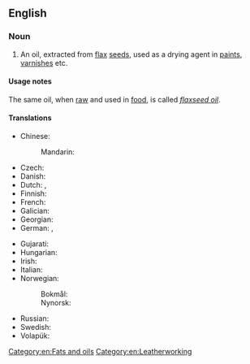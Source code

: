 ==English==

===Noun===
{{en-noun|~}}

# An oil, extracted from [[flax]] [[seed]]s, used as a drying agent in [[paint]]s, [[varnish]]es etc.

====Usage notes====
The same oil, when [[raw]] and used in [[food]], is called ''[[flaxseed oil]]''.

====Translations====
{{trans-top|oil extracted from flax seeds}}
* Chinese:
*: Mandarin: {{t-needed|cmn}}
* Czech: {{t|cs|lněný olej|m}}
* Danish: {{t|da|linolie|c}}
* Dutch: {{t+|nl|lijnzaadolie|f}}, {{t|nl|lijnolie|f}}
* Finnish: {{t+|fi|pellavaöljy}}
* French: {{t+|fr|huile de lin|f}}
* Galician: {{t+|gl|aceite de liñaza|m}}
* Georgian: {{t|ka|სელის ზეთი}}
* German: {{t|de|Leinsamenöl|n}}, {{t+|de|Leinöl|n}}
{{trans-mid}}
* Gujarati: {{t|gu|બેલતેલ}}
* Hungarian: {{t|hu|lenmagolaj}}
* Irish: {{t|ga|ola rois|f}}
* Italian: {{t|it|olio di lino|m}}
* Norwegian:
*: Bokmål: {{t|nb|linolje|m|f}}
*: Nynorsk: {{t|nn|linolje|m|f}}
* Russian: {{t|ru|льняно́е ма́сло|n}}
* Swedish: {{t+|sv|linolja|c}}
* Volapük: {{t+|vo|linumaleül}}
{{trans-bottom}}

[[Category:en:Fats and oils]]
[[Category:en:Leatherworking]]